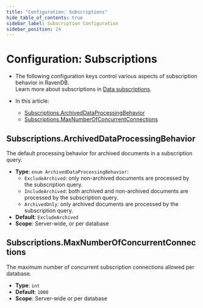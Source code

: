 ```yaml
---
title: "Configuration: Subscriptions"
hide_table_of_contents: true
sidebar_label: Subscription Configuration
sidebar_position: 24
---
```



# Configuration: Subscriptions
<Admonition type="note" title="Note">

* The following configuration keys control various aspects of subscription behavior in RavenDB.  
  Learn more about subscriptions in [Data subscriptions](../../client-api/data-subscriptions/what-are-data-subscriptions.mdx).

* In this article:
  * [Subscriptions.ArchivedDataProcessingBehavior](../../server/configuration/subscription-configuration.mdx#subscriptionsarchiveddataprocessingbehavior)
  * [Subscriptions.MaxNumberOfConcurrentConnections](../../server/configuration/subscription-configuration.mdx#subscriptionsmaxnumberofconcurrentconnections)

</Admonition>
 
## Subscriptions.ArchivedDataProcessingBehavior

The default processing behavior for archived documents in a subscription query.

- **Type**: `enum ArchivedDataProcessingBehavior`:
    * `ExcludeArchived`: only non-archived documents are processed by the subscription query.
    * `IncludeArchived`: both archived and non-archived documents are processed by the subscription query.
    * `ArchivedOnly`: only archived documents are processed by the subscription query.
- **Default**: `ExcludeArchived`
- **Scope**: Server-wide, or per database



## Subscriptions.MaxNumberOfConcurrentConnections

The maximum number of concurrent subscription connections allowed per database.

- **Type**: `int`
- **Default**: `1000`
- **Scope**: Server-wide or per database


